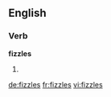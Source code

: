 ==English==

===Verb===
'''fizzles'''

# {{en-third-person singular of|fizzle}}

[[de:fizzles]]
[[fr:fizzles]]
[[vi:fizzles]]